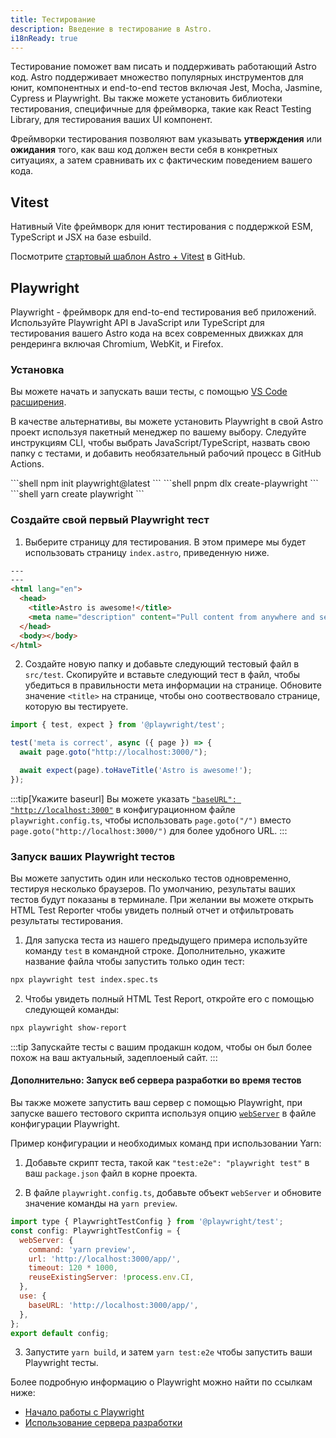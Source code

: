 ```yaml
---
title: Тестирование
description: Введение в тестирование в Astro.
i18nReady: true
---
```



Тестирование поможет вам писать и поддерживать работающий Astro код. Astro поддерживает множество популярных инструментов для юнит, компонентных и end-to-end тестов включая Jest, Mocha, Jasmine, Cypress и Playwright. Вы также можете установить библиотеки тестирования, специфичные для фреймворка, такие как React Testing Library, для тестирования ваших UI компонент.

Фреймворки тестирования позволяют вам указывать **утверждения** или **ожидания** того, как ваш код должен вести себя в конкретных ситуациях, а затем сравнивать их с фактическим поведением вашего кода. 

## Vitest

Нативный Vite фреймворк для юнит тестирования с поддержкой ESM, TypeScript и JSX на базе esbuild.

Посмотрите [стартовый шаблон Astro + Vitest](https://github.com/withastro/astro/tree/latest/examples/with-vitest) в GitHub.

## Playwright

Playwright - фреймворк для end-to-end тестирования веб приложений. Используйте Playwright API в JavaScript или TypeScript для тестирования вашего Astro кода на всех современных движках для рендеринга включая Chromium, WebKit, и Firefox.

### Установка

Вы можете начать и запускать ваши тесты, с помощью [VS Code расширения](https://playwright.dev/docs/getting-started-vscode).

В качестве альтернативы, вы можете установить Playwright в свой Astro проект используя пакетный менеджер по вашему выбору. Следуйте инструкциям CLI, чтобы выбрать JavaScript/TypeScript, назвать свою папку с тестами, и добавить необязательный рабочий процесс в GitHub Actions.

<PackageManagerTabs>
  <Fragment slot="npm">
  ```shell
  npm init playwright@latest
  ```
  </Fragment>
  <Fragment slot="pnpm">
  ```shell
  pnpm dlx create-playwright
  ```
  </Fragment>
  <Fragment slot="yarn">
  ```shell
  yarn create playwright
  ```
  </Fragment>
</PackageManagerTabs>

### Создайте свой первый Playwright тест

1. Выберите страницу для тестирования. В этом примере мы будет использовать страницу `index.astro`, приведенную ниже.

```html title="src/pages/index.astro"
---
---
<html lang="en">
  <head>
    <title>Astro is awesome!</title>
    <meta name="description" content="Pull content from anywhere and serve it fast with Astro's next-gen island architecture." />
  </head>
  <body></body>
</html>
```

2. Создайте новую папку и добавьте следующий тестовый файл в `src/test`. Скопируйте и вставьте следующий тест в файл, чтобы убедиться в правильности мета информации на странице. Обновите значение `<title>` на странице, чтобы оно соотвествовало странице, которую вы тестируете. 

```jsx title="src/test/index.spec.ts" "Astro is awesome!"
import { test, expect } from '@playwright/test';

test('meta is correct', async ({ page }) => {
  await page.goto("http://localhost:3000/");

  await expect(page).toHaveTitle('Astro is awesome!');
});
```

:::tip[Укажите baseurl]
Вы можете указать [`"baseURL": "http://localhost:3000"`](https://playwright.dev/docs/api/class-testoptions#test-options-base-url) в конфигурационном файле `playwright.config.ts`, чтобы использовать `page.goto("/")` вместо `page.goto("http://localhost:3000/")` для более удобного URL.
:::

### Запуск ваших Playwright тестов

Вы можете запустить один или несколько тестов одновременно, тестируя несколько браузеров. По умолчанию, результаты ваших тестов будут показаны в терминале. При желании вы можете открыть HTML Test Reporter чтобы увидеть полный отчет и отфильтровать результаты тестирования.

1. Для запуска теста из нашего предыдущего примера используйте команду `test` в командной строке. Дополнительно, укажите название файла чтобы запустить только один тест:

```sh
npx playwright test index.spec.ts
```

2. Чтобы увидеть полный HTML Test Report, откройте его с помощью следующей команды:
```sh
npx playwright show-report
```

:::tip
Запускайте тесты с вашим продакшн кодом, чтобы он был более похож на ваш актуальный, задеплоеный сайт. 
:::

#### Дополнительно: Запуск веб сервера разработки во время тестов

Вы также можете запустить ваш сервер с помощью Playwright, при запуске вашего тестового скрипта используя опцию [`webServer`](https://playwright.dev/docs/test-advanced#launching-a-development-web-server-during-the-tests) в файле конфигурации Playwright. 

Пример конфигурации и необходимых команд при использовании Yarn:

1. Добавьте скрипт теста, такой как `"test:e2e": "playwright test"` в ваш `package.json` файл в корне проекта. 

2. В файле `playwright.config.ts`, добавьте объект `webServer` и обновите значение команды на `yarn preview`. 

```js title="playwright.config.ts" ins={3-8} "yarn preview"
import type { PlaywrightTestConfig } from '@playwright/test';
const config: PlaywrightTestConfig = {
  webServer: {
    command: 'yarn preview',
    url: 'http://localhost:3000/app/',
    timeout: 120 * 1000,
    reuseExistingServer: !process.env.CI,
  },
  use: {
    baseURL: 'http://localhost:3000/app/',
  },
};
export default config;
```

3. Запустите `yarn build`, и затем `yarn test:e2e` чтобы запустить ваши Playwright тесты.

Более подробную информацию о Playwright можно найти по ссылкам ниже:

- [Начало работы с Playwright](https://playwright.dev/docs/intro)
- [Использование сервера разработки](https://playwright.dev/docs/test-advanced#launching-a-development-web-server-during-the-tests)
